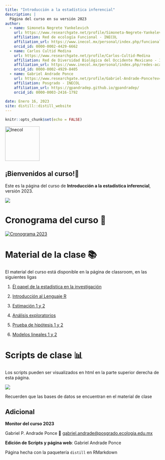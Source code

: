 ```yaml
---
title: "Introducción a la estadística inferencial"
description: |
  Página del curso en su versión 2023
author: 
  - name: Simoneta Negrete Yankelevich
    url: https://www.researchgate.net/profile/Simoneta-Negrete-Yankelevich 
    affiliation: Red de ecología Funcional - INECOL
    affiliation_url: https://www.inecol.mx/personal/index.php/funcional/90-simoneta-negrete-yanquelevich
    orcid_id: 0000-0002-4429-6662
  - name: Carlos Cultid Medina
    url: https://www.researchgate.net/profile/Carlos-Cultid-Medina
    affiliation: Red de Diversidad Biológica del Occidente Mexicano - INECOL
    affiliation_url: https://www.inecol.mx/personal/index.php/redes-academicas/diversidad-biologica-del-occidente-mexicano/205-carlos-andres-cultid-medina
    orcid_id: 0000-0002-4929-8405
  - name: Gabriel Andrade Ponce
    url: https://www.researchgate.net/profile/Gabriel-Andrade-Ponce?ev=hdr_xprf
    affiliation: Posgrado - INECOL
    affiliation_url: https://gpandradep.github.io/gpandradep/
    orcid_id: 0000-0003-2416-1792
    
date: Enero 16, 2023
site: distill::distill_website
---
```


```r
knitr::opts_chunk$set(echo = FALSE)

```

<aside>![](https://centrosconacyt.mx/wp-content/themes/cp-child/img/logos/INECOL.jpg "Inecol"){width="112"}</aside>

## ¡Bienvenidos al curso!🙌

Este es la página del curso de **Introducción a la estadística inferencial**, versión 2023.

![](https://i.pinimg.com/originals/d7/61/da/d761da18a809efc70ac8f631ff0150d1.jpg)

# Cronograma del curso 📆

[![Cronograma 2023](img/cronograma2023.png)](https://classroom.google.com/u/0/c/MTg5NDkxODYwMzY0/m/NTQxMTU1OTg4NjM5/details)

# Material de la clase 📚

El material del curso está disponible en la página de classroom, en las siguientes ligas

1.  [Él papel de la estadística en la investigación](https://classroom.google.com/u/0/w/MTg5NDkxODYwMzY0/tc/MjcwNzUxODUyMTc2)

2.  [Introducción al Lenguaje R](https://classroom.google.com/u/0/w/MTg5NDkxODYwMzY0/tc/MjcwNjMxMTc1ODkx)

3.  [Estimación 1 y 2](https://classroom.google.com/u/0/w/MTg5NDkxODYwMzY0/tc/MjcwODkyMzU4Mjk5)

4.  [Análisis exploratorios](https://classroom.google.com/u/0/w/MTg5NDkxODYwMzY0/tc/MjcwODkyMzU4NDM1)

5.  [Prueba de hipótesis 1 y 2](https://classroom.google.com/u/0/w/MTg5NDkxODYwMzY0/tc/MjcwODkyNTcyNTc5)

6.  [Modelos lineales 1 y 2](https://classroom.google.com/u/0/w/MTg5NDkxODYwMzY0/tc/MjcwODkyNTcyODcx)

# Scripts de clase 📊

Los scripts pueden ser visualizados en html en la parte superior derecha de esta página.

![](img/clases.png)

Recuerden que las bases de datos se encuentran en el material de clase

## Adicional {.appendix}

**Monitor del curso 2023**

Gabriel P. Andrade Ponce 📧 [gabriel.andrade\@posgrado.ecologia.edu.mx](mailto:gabriel.andrade@posgrado.ecologia.edu.mx){.email}

**Edición de Scripts y página web**: Gabriel Andrade Ponce

Página hecha con la paquetería `distill` en RMarkdown
